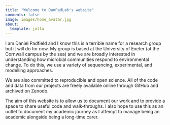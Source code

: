 ```yaml
---
title: "Welcome to DanPadLab's website"
comments: false
image: images/home_avatar.jpg
about:
  template: jolla
---
```


I am Daniel Padfield and I know this is a terrible name for a research group but it will do for now. My group is based at the University of Exeter (at the Cornwall campus by the sea) and we are broadly interested in understanding how microbial communities respond to environmental change. To do this, we use a variety of sequencing, experimental, and modelling approaches.

We are also committed to reproducible and open science. All of the code and data from our projects are freely available online through GitHub and archived on Zenodo.

The aim of this website is to allow us to document our work and to provide a space to share useful code and walk-throughs. I also hope to use this as an outlet to document my academic journey as I attempt to manage being an academic alongside being a long-time carer. 